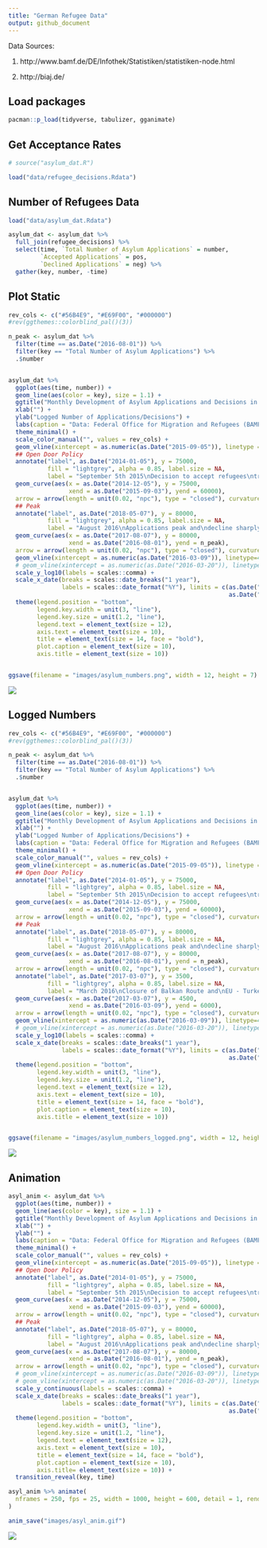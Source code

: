 ```yaml
---
title: "German Refugee Data"
output: github_document
---
```


Data Sources:

1. http://www.bamf.de/DE/Infothek/Statistiken/statistiken-node.html

2. http://biaj.de/

## Load packages

```r
pacman::p_load(tidyverse, tabulizer, gganimate)
```

## Get Acceptance Rates

```r
# source("asylum_dat.R")

load("data/refugee_decisions.Rdata")

```

## Number of Refugees Data

```r

load("data/asylum_dat.Rdata")

asylum_dat <- asylum_dat %>% 
  full_join(refugee_decisions) %>%
  select(time, `Total Number of Asylum Applications` = number, 
         `Accepted Applications` = pos, 
         `Declined Applications` = neg) %>% 
  gather(key, number, -time) 
```

## Plot Static

```r
rev_cols <- c("#56B4E9", "#E69F00", "#000000")
#rev(ggthemes::colorblind_pal()(3))

n_peak <- asylum_dat %>% 
  filter(time == as.Date("2016-08-01")) %>% 
  filter(key == "Total Number of Asylum Applications") %>% 
  .$number


asylum_dat %>% 
  ggplot(aes(time, number)) +
  geom_line(aes(color = key), size = 1.1) +
  ggtitle("Monthly Development of Asylum Applications and Decisions in Germany (2010 - 2018)\n") +
  xlab("") +
  ylab("Logged Number of Applications/Decisions") +
  labs(caption = "Data: Federal Office for Migration and Refugees (BAMF)\nTotal Asylum Applications in Time Range: 1.948.428\nfavstats.eu; @favstats") +
  theme_minimal() +
  scale_color_manual("", values = rev_cols) +
  geom_vline(xintercept = as.numeric(as.Date("2015-09-05")), linetype = "dashed") +
  ## Open Door Policy
  annotate("label", as.Date("2014-01-05"), y = 75000, 
           fill = "lightgrey", alpha = 0.85, label.size = NA,
           label = "September 5th 2015\nDecision to accept refugees\ntravelling via Hungary") +
  geom_curve(aes(x = as.Date("2014-12-05"), y = 75000, 
                 xend = as.Date("2015-09-03"), yend = 60000),
  arrow = arrow(length = unit(0.02, "npc"), type = "closed"), curvature = -0.2) +
  ## Peak
  annotate("label", as.Date("2018-05-07"), y = 80000, 
           fill = "lightgrey", alpha = 0.85, label.size = NA,
           label = "August 2016\nApplications peak and\ndecline sharply") +
  geom_curve(aes(x = as.Date("2017-08-07"), y = 80000, 
                 xend = as.Date("2016-08-01"), yend = n_peak),
  arrow = arrow(length = unit(0.02, "npc"), type = "closed"), curvature = 0.2) +
  geom_vline(xintercept = as.numeric(as.Date("2016-03-09")), linetype=4) +
  # geom_vline(xintercept = as.numeric(as.Date("2016-03-20")), linetype=4) +
  scale_y_log10(labels = scales::comma) +
  scale_x_date(breaks = scales::date_breaks("1 year"), 
               labels = scales::date_format("%Y"), limits = c(as.Date("2010-01-01"),
                                                              as.Date("2018-12-12"))) +
  theme(legend.position = "bottom", 
        legend.key.width = unit(3, "line"), 
        legend.key.size = unit(1.2, "line"),
        legend.text = element_text(size = 12),
        axis.text = element_text(size = 10), 
        title = element_text(size = 14, face = "bold"), 
        plot.caption = element_text(size = 10),
        axis.title = element_text(size = 10))


ggsave(filename = "images/asylum_numbers.png", width = 12, height = 7)
```

[![](https://raw.githubusercontent.com/favstats/german_refugee_data/master/images/asylum_numbers.png)](https://raw.githubusercontent.com/favstats/german_refugee_data/master/images/asylum_numbers.png) 

## Logged Numbers

```r
rev_cols <- c("#56B4E9", "#E69F00", "#000000")
#rev(ggthemes::colorblind_pal()(3))

n_peak <- asylum_dat %>% 
  filter(time == as.Date("2016-08-01")) %>% 
  filter(key == "Total Number of Asylum Applications") %>% 
  .$number


asylum_dat %>% 
  ggplot(aes(time, number)) +
  geom_line(aes(color = key), size = 1.1) +
  ggtitle("Monthly Development of Asylum Applications and Decisions in Germany (2010 - 2018)\n") +
  xlab("") +
  ylab("Logged Number of Applications/Decisions") +
  labs(caption = "Data: Federal Office for Migration and Refugees (BAMF)\nTotal Asylum Applications in Time Range: 1.948.428\nfavstats.eu; @favstats") +
  theme_minimal() +
  scale_color_manual("", values = rev_cols) +
  geom_vline(xintercept = as.numeric(as.Date("2015-09-05")), linetype = "dashed") +
  ## Open Door Policy
  annotate("label", as.Date("2014-01-05"), y = 75000, 
           fill = "lightgrey", alpha = 0.85, label.size = NA,
           label = "September 5th 2015\nDecision to accept refugees\ntravelling via Hungary") +
  geom_curve(aes(x = as.Date("2014-12-05"), y = 75000, 
                 xend = as.Date("2015-09-03"), yend = 60000),
  arrow = arrow(length = unit(0.02, "npc"), type = "closed"), curvature = -0.2) +
  ## Peak
  annotate("label", as.Date("2018-05-07"), y = 80000, 
           fill = "lightgrey", alpha = 0.85, label.size = NA,
           label = "August 2016\nApplications peak and\ndecline sharply") +
  geom_curve(aes(x = as.Date("2017-08-07"), y = 80000, 
                 xend = as.Date("2016-08-01"), yend = n_peak),
  arrow = arrow(length = unit(0.02, "npc"), type = "closed"), curvature = 0.2) +
  annotate("label", as.Date("2017-03-07"), y = 3500, 
           fill = "lightgrey", alpha = 0.85, label.size = NA,
           label = "March 2016\nClosure of Balkan Route and\nEU - Turkey Refugee Deal") +
  geom_curve(aes(x = as.Date("2017-03-07"), y = 4500, 
                 xend = as.Date("2016-03-09"), yend = 6000),
  arrow = arrow(length = unit(0.02, "npc"), type = "closed"), curvature = 0.4) +
  geom_vline(xintercept = as.numeric(as.Date("2016-03-09")), linetype=4) +
  # geom_vline(xintercept = as.numeric(as.Date("2016-03-20")), linetype=4) +
  scale_y_log10(labels = scales::comma) +
  scale_x_date(breaks = scales::date_breaks("1 year"), 
               labels = scales::date_format("%Y"), limits = c(as.Date("2010-01-01"),
                                                              as.Date("2018-12-12"))) +
  theme(legend.position = "bottom", 
        legend.key.width = unit(3, "line"), 
        legend.key.size = unit(1.2, "line"),
        legend.text = element_text(size = 12),
        axis.text = element_text(size = 10), 
        title = element_text(size = 14, face = "bold"), 
        plot.caption = element_text(size = 10),
        axis.title = element_text(size = 10))


ggsave(filename = "images/asylum_numbers_logged.png", width = 12, height = 7)
```

[![](https://raw.githubusercontent.com/favstats/german_refugee_data/master/images/asylum_numbers_logged.png)](https://raw.githubusercontent.com/favstats/german_refugee_data/master/images/asylum_numbers_logged.png) 

## Animation

```r

asyl_anim <- asylum_dat %>% 
  ggplot(aes(time, number)) +
  geom_line(aes(color = key), size = 1.1) +
  ggtitle("Monthly Development of Asylum Applications and Decisions in Germany (2010 - 2018)\n") +
  xlab("") +
  ylab("") +
  labs(caption = "Data: Federal Office for Migration and Refugees (BAMF)\nTotal Asylum Applications in Time Range: 1.948.428\nfavstats.eu; @favstats") +
  theme_minimal() +
  scale_color_manual("", values = rev_cols) +
  geom_vline(xintercept = as.numeric(as.Date("2015-09-05")), linetype = "dashed") +
  ## Open Door Policy
  annotate("label", as.Date("2014-01-05"), y = 75000, 
           fill = "lightgrey", alpha = 0.85, label.size = NA,
           label = "September 5th 2015\nDecision to accept refugees\ntravelling via Hungary") +
  geom_curve(aes(x = as.Date("2014-12-05"), y = 75000, 
                 xend = as.Date("2015-09-03"), yend = 60000),
  arrow = arrow(length = unit(0.02, "npc"), type = "closed"), curvature = -0.2) +
  ## Peak
  annotate("label", as.Date("2018-05-07"), y = 80000, 
           fill = "lightgrey", alpha = 0.85, label.size = NA,
           label = "August 2016\nApplications peak and\ndecline sharply") +
  geom_curve(aes(x = as.Date("2017-08-07"), y = 80000, 
                 xend = as.Date("2016-08-01"), yend = n_peak),
  arrow = arrow(length = unit(0.02, "npc"), type = "closed"), curvature = 0.2) +
  # geom_vline(xintercept = as.numeric(as.Date("2016-03-09")), linetype=4) +
  # geom_vline(xintercept = as.numeric(as.Date("2016-03-20")), linetype=4) +
  scale_y_continuous(labels = scales::comma) +
  scale_x_date(breaks = scales::date_breaks("1 year"), 
               labels = scales::date_format("%Y"), limits = c(as.Date("2010-01-01"),
                                                              as.Date("2018-12-12"))) +
  theme(legend.position = "bottom", 
        legend.key.width = unit(3, "line"), 
        legend.key.size = unit(1.2, "line"),
        legend.text = element_text(size = 12),
        axis.text = element_text(size = 10), 
        title = element_text(size = 14, face = "bold"), 
        plot.caption = element_text(size = 10),
        axis.title= element_text(size = 10)) +
  transition_reveal(key, time)

asyl_anim %>% animate(
  nframes = 250, fps = 25, width = 1000, height = 600, detail = 1, renderer = gifski_renderer(loop = F)
)

anim_save("images/asyl_anim.gif")
```

[![](https://raw.githubusercontent.com/favstats/german_refugee_data/master/images/asyl_anim.gif)](https://raw.githubusercontent.com/favstats/german_refugee_data/master/images/asyl_anim.gif) 